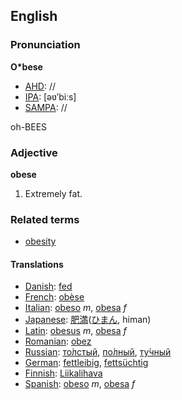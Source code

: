 ==English==
===Pronunciation===
'''O*bese'''
*[[AHD]]: //
*[[IPA]]: [&#x259;&#x28B;&#x2B9;bi&#x2D0;s]
*[[SAMPA]]: //
oh-BEES

===Adjective===
'''obese'''

#Extremely fat.

===Related terms===
*[[obesity]]

====Translations====
*[[Danish]]: [[fed]]
*[[French]]: [[obèse]]
*[[Italian]]: [[obeso]] ''m'', [[obesa]] ''f''
*[[Japanese]]: [[肥満]]([[ひまん]], himan)
*[[Latin]]: [[obesus]] ''m'', [[obesa]] ''f''
*[[Romanian]]: [[obez]]
*[[Russian]]: [[толстый|то́лстый]], [[полный|по́лный]], [[тучный|ту́чный]]
*[[German]]: [[fettleibig]], [[fettsüchtig]]
*[[Finnish]]: [[Liikalihava]]
*[[Spanish]]: [[obeso]] ''m'', [[obesa]] ''f''